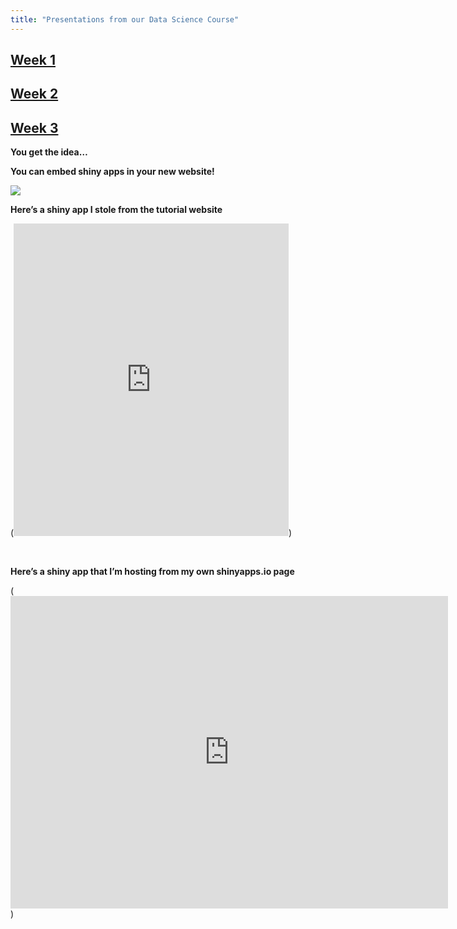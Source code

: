 ```yaml
---
title: "Presentations from our Data Science Course"
---
```



## [Week 1](general_programming.html)
## [Week 2](data_wrangling_in_R.html)
## [Week 3](data_visualization_final.html)

__You get the idea...__

__You can embed shiny apps in your new website!__

![](pics/nbc_shiny.gif)

__Here's a shiny app I stole from the tutorial website__

(<iframe src="https://shiny.rstudio.com/gallery/faithful.html" style="border: none; width: 440px; height: 500px"></iframe>)

<br>

__Here's a shiny app that I'm hosting from my own shinyapps.io page__

(<iframe src="https://schavez.shinyapps.io/shinytest/" style="border: none; width: 700px; height: 500px"></iframe>)